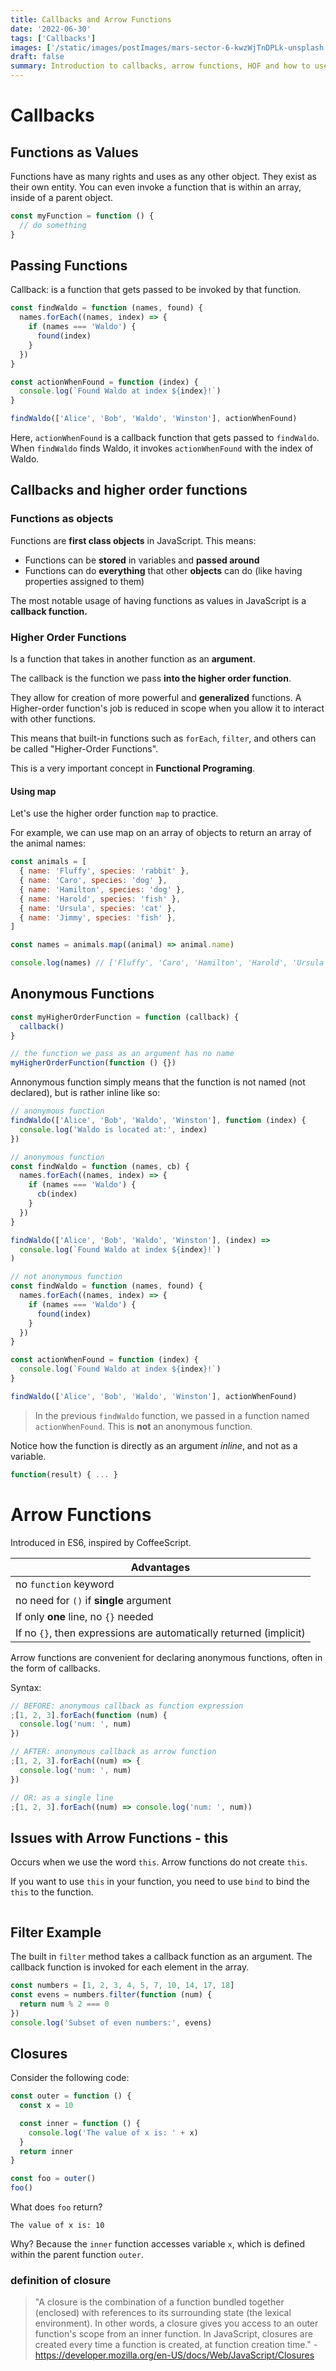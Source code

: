 ```yaml
---
title: Callbacks and Arrow Functions
date: '2022-06-30'
tags: ['Callbacks']
images: ['/static/images/postImages/mars-sector-6-kwzWjTnDPLk-unsplash.jpg']
draft: false
summary: Introduction to callbacks, arrow functions, HOF and how to use them.
---
```


<TOCInline toc={props.toc} asDisclosure />

# Callbacks

## Functions as Values

Functions have as many rights and uses as any other object. They exist as their own entity. You can even invoke a function that is within an array, inside of a parent object.

```js
const myFunction = function () {
  // do something
}
```

## Passing Functions

Callback: is a function that gets passed to be invoked by that function.

```js
const findWaldo = function (names, found) {
  names.forEach((names, index) => {
    if (names === 'Waldo') {
      found(index)
    }
  })
}

const actionWhenFound = function (index) {
  console.log(`Found Waldo at index ${index}!`)
}

findWaldo(['Alice', 'Bob', 'Waldo', 'Winston'], actionWhenFound)
```

Here, `actionWhenFound` is a callback function that gets passed to `findWaldo`. When `findWaldo` finds Waldo, it invokes `actionWhenFound` with the index of Waldo.

## Callbacks and higher order functions

### Functions as objects

Functions are **first class objects** in JavaScript. This means:

- Functions can be **stored** in variables and **passed around**
- Functions can do **everything** that other **objects** can do (like having properties assigned to them)

The most notable usage of having functions as values in JavaScript is a **callback function.**

### Higher Order Functions

Is a function that takes in another function as an **argument**.

The callback is the function we pass **into the higher order function**.

They allow for creation of more powerful and **generalized** functions. A Higher-order function's job is reduced in scope when you allow it to interact with other functions.

This means that built-in functions such as `forEach`, `filter`, and others can be called "Higher-Order Functions".

This is a very important concept in **Functional Programing**.

#### Using map

Let's use the higher order function `map` to practice.

For example, we can use map on an array of objects to return an array of the animal names:

```js
const animals = [
  { name: 'Fluffy', species: 'rabbit' },
  { name: 'Caro', species: 'dog' },
  { name: 'Hamilton', species: 'dog' },
  { name: 'Harold', species: 'fish' },
  { name: 'Ursula', species: 'cat' },
  { name: 'Jimmy', species: 'fish' },
]

const names = animals.map((animal) => animal.name)

console.log(names) // ['Fluffy', 'Caro', 'Hamilton', 'Harold', 'Ursula', 'Jimmy']
```

## Anonymous Functions

```js
const myHigherOrderFunction = function (callback) {
  callback()
}

// the function we pass as an argument has no name
myHigherOrderFunction(function () {})
```

Annonymous function simply means that the function is not named (not declared), but is rather inline like so:

```js
// anonymous function
findWaldo(['Alice', 'Bob', 'Waldo', 'Winston'], function (index) {
  console.log('Waldo is located at:', index)
})

// anonymous function
const findWaldo = function (names, cb) {
  names.forEach((names, index) => {
    if (names === 'Waldo') {
      cb(index)
    }
  })
}

findWaldo(['Alice', 'Bob', 'Waldo', 'Winston'], (index) =>
  console.log(`Found Waldo at index ${index}!`)
)

// not anonymous function
const findWaldo = function (names, found) {
  names.forEach((names, index) => {
    if (names === 'Waldo') {
      found(index)
    }
  })
}

const actionWhenFound = function (index) {
  console.log(`Found Waldo at index ${index}!`)
}

findWaldo(['Alice', 'Bob', 'Waldo', 'Winston'], actionWhenFound)
```

> In the previous `findWaldo` function, we passed in a function named `actionWhenFound`. This is **not** an anonymous function.

Notice how the function is directly as an argument _inline_, and not as a variable.

```js
function(result) { ... }
```

# Arrow Functions

Introduced in ES6, inspired by CoffeeScript.

| Advantages                                                         |
| ------------------------------------------------------------------ |
| no `function` keyword                                              |
| no need for `()` if **single** argument                            |
| If only **one** line, no `{}` needed                               |
| If no `{}`, then expressions are automatically returned (implicit) |

Arrow functions are convenient for declaring anonymous functions, often in the form of callbacks.

Syntax:

```js
// BEFORE: anonymous callback as function expression
;[1, 2, 3].forEach(function (num) {
  console.log('num: ', num)
})

// AFTER: anonymous callback as arrow function
;[1, 2, 3].forEach((num) => {
  console.log('num: ', num)
})

// OR: as a single line
;[1, 2, 3].forEach((num) => console.log('num: ', num))
```

## Issues with Arrow Functions - this

Occurs when we use the word `this`. Arrow functions do not create `this`.

If you want to use `this` in your function, you need to use `bind` to bind the `this` to the function.

```js

```

## Filter Example

The built in `filter` method takes a callback function as an argument. The callback function is invoked for each element in the array.

```js
const numbers = [1, 2, 3, 4, 5, 7, 10, 14, 17, 18]
const evens = numbers.filter(function (num) {
  return num % 2 === 0
})
console.log('Subset of even numbers:', evens)
```

## Closures

Consider the following code:

```js
const outer = function () {
  const x = 10

  const inner = function () {
    console.log('The value of x is: ' + x)
  }
  return inner
}

const foo = outer()
foo()
```

What does `foo` return?

```
The value of x is: 10
```

Why? Because the `inner` function accesses variable `x`, which is defined within the parent function `outer`.

### definition of closure

> "A closure is the combination of a function bundled together (enclosed) with references to its surrounding state (the lexical environment). In other words, a closure gives you access to an outer function's scope from an inner function. In JavaScript, closures are created every time a function is created, at function creation time." - https://developer.mozilla.org/en-US/docs/Web/JavaScript/Closures
